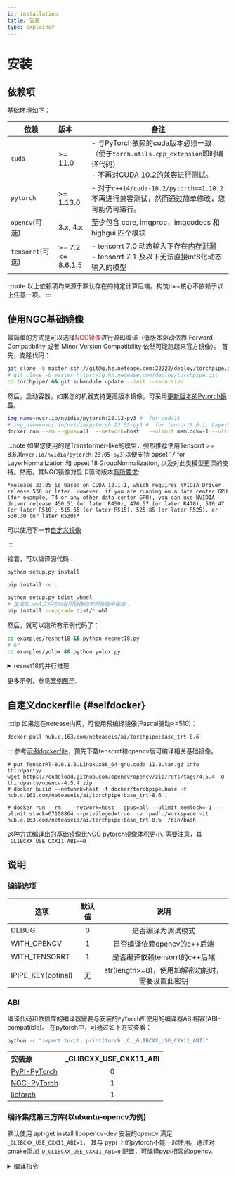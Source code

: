 ```yaml
---
id: installation
title: 安装
type: explainer
---
```



# 安装
<!-- Installation and Quick Start -->



## 依赖项
基础环境如下：

|  依赖	|  版本	|  备注	|
|---	|:---	|---	|
|  `cuda`	|  >= 11.0	|  - 与PyTorch依赖的cuda版本必须一致（便于`torch.utils.cpp_extension`即时编译代码） <br />- 不再对CUDA 10.2的兼容进行测试。	|
|  `pytorch`	|  >= 1.13.0	|  - 对于`c++14/cuda-10.2/pytorch==1.10.2`不再进行兼容测试，然而通过简单修改，您可能仍可运行。	|
|  `opencv`(可选)	| 3.x, 4.x 	|  至少包含 core, imgproc，imgcodecs 和 highgui 四个模块	|
|  `tensorrt`(可选)	|>= 7.2<br /><= 8.6.1.5| - tensorrt 7.0 动态输入下存在[内存泄漏](https://github.com/NVIDIA/TensorRT/issues/351)<br />- tensorrt 7.1 及以下无法直接int8化动态输入的模型 	|

:::note 
以上依赖项均来源于默认存在的特定计算后端。构筑c++核心不依赖于以上任意一项。
:::

## 使用NGC基础镜像
最简单的方式是可以选择<font color='Brown'>NGC镜像</font>进行源码编译（低版本驱动依靠 Forward Compatibility 或者 Minor Version Compatibility 依然可能跑起来官方镜像）。
首先，克隆代码：

```bash
git clone -b master ssh://git@g.hz.netease.com:22222/deploy/torchpipe.git
# git clone -b master https://g.hz.netease.com/deploy/torchpipe.git
cd torchpipe/ && git submodule update --init --recursive
```

然后，启动容器，如果您的机器支持更高版本镜像，可采用[更新版本的Pytorch镜像](https://catalog.ngc.nvidia.com/orgs/nvidia/containers/pytorch/tags)。

```bash
img_name=nvcr.io/nvidia/pytorch:22.12-py3 #  for cuda11
# img_name=nvcr.io/nvidia/pytorch:23.05-py3 #  for tensort8.6.1, LayerNorm
docker run --rm --gpus=all  --network=host   --ulimit memlock=-1 --ulimit stack=67108864 -v `pwd`:/workspace  --privileged=true -it $img_name /bin/bash
```

:::note
如果您使用的是Transformer-like的模型，强烈推荐使用Tensorrt >= 8.6.1(`nvcr.io/nvidia/pytorch:23.05-py3`)以便支持 opset 17 for LayerNormalization 和 opset 18 GroupNormalization, 以及对此类模型更深的支持。然而，其NGC镜像对显卡驱动版本[有所要求](https://docs.nvidia.com/deeplearning/frameworks/pytorch-release-notes/rel-23-05.html#rel-23-05):
```
*Release 23.05 is based on CUDA 12.1.1, which requires NVIDIA Driver release 530 or later. However, if you are running on a data center GPU (for example, T4 or any other data center GPU), you can use NVIDIA driver release 450.51 (or later R450), 470.57 (or later R470), 510.47 (or later R510), 515.65 (or later R515), 525.85 (or later R525), or 530.30 (or later R530)*
```
可以使用下一节[自定义镜像](#selfdocker)

:::

接着，可以编译源代码：

<Tabs groupId="pip"  className="unique-tabs">
<TabItem value="sys" label="安装到系统">

```bash
python setup.py install
```
</TabItem>

<TabItem value="editable" label="可编辑模式">

```bash
pip install -e .
```

</TabItem>
<TabItem value="whl" label="打包">

```bash
python setup.py bdist_wheel
# 生成的.whl文件可以在同镜像的不同容器中使用：
pip install --upgrade dist/*.whl
```
</TabItem>
</Tabs>

然后，就可以跑所有示例代码了：

```bash
cd examples/resnet18 && python resnet18.py
# or 
cd examples/yolox && python yolox.py 
```

<details><summary>resnet18的并行推理</summary>

> 获取恰当的模型文件(目前支持 onnx, trt engine等).

```python
import torchvision.models as models
resnet18 = models.resnet18(pretrained=True).eval().cuda()

import tempfile, os, torch
model_path =  os.path.join(tempfile.gettempdir(), "./resnet18.onnx") 
resnet18 = models.resnet18(pretrained=True).eval().cuda()
data_bchw = torch.rand((1, 3, 224, 224)).cuda()
print("export: ", model_path)
torch.onnx.export(resnet18, data_bchw, model_path,
                  opset_version=17,
                  do_constant_folding=True,
                  input_names=["in"], output_names=["out"],dynamic_axes={"in": {0: "x"},"out": {0: "x"}})

# os.system(f"onnxsim {model_path} {model_path}")
```
 
> 现在你可以并发调用单模型了。
```python
import torch, torchpipe
model = torchpipe.pipe({'model': model_path,
                        'backend': "Sequential[cvtColorTensor,TensorrtTensor,SyncTensor]", # 后端引擎， 可见overview章节的解释。
                        'instance_num': 2, 'batching_timeout': '5', # 实例数和超时时间
                        'max': 4, # 模型优化范围最大值，也可以为 '4x3x224x224'
                        'mean': '123.675, 116.28, 103.53',#255*"0.485, 0.456, 0.406"，
                        'std': '58.395, 57.120, 57.375', # 将融合进tensorrt网络中
                        'color': 'rgb'}) # cvtColorTensor后端的参数： 目标颜色空间顺序
data = torch.zeros((1, 3, 224, 224)) # or torch.from_numpy(...)
input = {"data": data, 'color': 'bgr'}
model(input)  # 可并发调用
# 使用 "result" 作为数据输出标识；当然，其他键值也可自定义写入
print(input["result"].shape)  # 失败则此键值一定不存在，即使输入时已经存在。
```

</details>


更多示例，参见[案例展示](./showcase/showcase.mdx).


## 自定义dockerfile {#selfdocker}
:::tip
如果您在netease内网，可使用预编译镜像(Pascal驱动>=510)：
```bash
docker pull hub.c.163.com/neteaseis/ai/torchpipe:base_trt-8.6
```
:::
参考[示例dockerfile](https://g.hz.netease.com/deploy/torchpipe/-/blob/master/docker/torchpipe.base)，预先下载tensorrt和opencv后可编译相关基础镜像。
```
# put TensorRT-8.6.1.6.Linux.x86_64-gnu.cuda-11.8.tar.gz into thirdparty/
wget https://codeload.github.com/opencv/opencv/zip/refs/tags/4.5.4 -O thirdparty/opencv-4.5.4.zip
# docker build --network=host -f docker/torchpipe.base -t hub.c.163.com/neteaseis/ai/torchpipe:base_trt-8.6 .

# docker run --rm   --network=host --gpus=all --ulimit memlock=-1 --ulimit stack=67108864 --privileged=true  -v `pwd`:/workspace -it hub.c.163.com/neteaseis/ai/torchpipe:base_trt-8.6  /bin/bash 

```
这种方式编译出的基础镜像比NGC pytorch镜像体积更小. 需要注意，其`_GLIBCXX_USE_CXX11_ABI==0`



## 说明

### 编译选项

| 选项 	| 默认值 	|  说明	|
|---	|:---:	|:---:	|
| DEBUG 	|  	0|  是否编译为调试模式	|
| WITH_OPENCV 	| 1 	|  是否编译依赖opencv的c++后端	|
| WITH_TENSORRT 	|  	1|  是否编译依赖tensorrt的c++后端	|
| IPIPE_KEY(optinal) 	|  无|  str(length>=8)，使用加解密功能时，需要设置此密钥	|



### ABI
编译代码和依赖库的编译器需要与安装的`PyTorch`所使用的编译器ABI相容(ABI-compatible)。
在pytorch中，可通过如下方式查看：
```bash
python -c "import torch; print(torch._C._GLIBCXX_USE_CXX11_ABI)"
```
|  安装源	| _GLIBCXX_USE_CXX11_ABI 	|
|:---	|:---:	|
| [PyPI-PyTorch](https://pytorch.org/get-started/locally/) 	|  0	|
| [NGC-PyTorch](https://catalog.ngc.nvidia.com/orgs/nvidia/containers/pytorch) 	|  1	|
| [libtorch](https://pytorch.org/cppdocs/installing.html) 	|  1	|



### 编译集成第三方库(以ubuntu-opencv为例)

默认使用 apt-get install libopencv-dev 安装的opencv 满足`_GLIBCXX_USE_CXX11_ABI=1`， 其与 pypi 上的pytorch不能一起使用。通过对cmake添加`-D_GLIBCXX_USE_CXX11_ABI=0` 配置，可编译pypi相容的opencv.
<details><summary>编译指令</summary>

```bash
wget https://codeload.github.com/opencv/opencv/zip/refs/tags/4.5.4 -O opencv-4.5.4.zip

unzip opencv-4.5.4.zip && pip3 install cmake

cd opencv-4.5.4/ && \
sed -i '1a add_definitions(-D_GLIBCXX_USE_CXX11_ABI=0)' CMakeLists.txt  && \
      mkdir build && cd build && \
      cmake -D CMAKE_BUILD_TYPE=Release \
            -D BUILD_WITH_DEBUG_INFO=OFF \
            -D CMAKE_INSTALL_PREFIX=/usr/local/ \
            -D INSTALL_C_EXAMPLES=OFF \
            -D INSTALL_PYTHON_EXAMPLES=OFF \
            -DENABLE_NEON=OFF  \
            -D WITH_TBB=ON \
            -DBUILD_TBB=ON  \
            -DBUILD_WEBP=OFF \
            -D BUILD_ITT=OFF -D WITH_IPP=ON  \
            -D WITH_V4L=OFF \
            -D WITH_QT=OFF \
            -D WITH_OPENGL=OFF \
            -D BUILD_opencv_dnn=OFF \
            -DBUILD_opencv_java=OFF \
            -DBUILD_opencv_python2=OFF \
            -DBUILD_opencv_python3=ON \
            -D BUILD_NEW_PYTHON_SUPPORT=ON \
            -D BUILD_PYTHON_SUPPORT=ON \
            -D PYTHON_DEFAULT_EXECUTABLE=/usr/bin/python3 \
            -DBUILD_opencv_java_bindings_generator=OFF \
            -DBUILD_opencv_python_bindings_generator=ON \
            -D BUILD_EXAMPLES=OFF \
            -D WITH_OPENEXR=OFF \
            -DWITH_JPEG=ON  \
            -DBUILD_JPEG=ON\
            -D BUILD_JPEG_TURBO_DISABLE=OFF \
            -D BUILD_DOCS=OFF \
            -D BUILD_PERF_TESTS=OFF \
            -D BUILD_TESTS=OFF \
            -D BUILD_opencv_apps=OFF \
            -D BUILD_opencv_calib3d=OFF \
            -D BUILD_opencv_contrib=OFF \
            -D BUILD_opencv_features2d=OFF \
            -D BUILD_opencv_flann=OFF \
            -DBUILD_opencv_gapi=OFF \
            -D WITH_CUDA=OFF \
            -D WITH_CUDNN=OFF \
            -D OPENCV_DNN_CUDA=OFF \
            -D ENABLE_FAST_MATH=1 \
            -D WITH_CUBLAS=0 \
            -D BUILD_opencv_gpu=OFF \
            -D BUILD_opencv_ml=OFF \
            -D BUILD_opencv_nonfree=OFF \
            -D BUILD_opencv_objdetect=OFF \
            -D BUILD_opencv_photo=OFF \
            -D BUILD_opencv_stitching=OFF \
            -D BUILD_opencv_superres=OFF \
            -D BUILD_opencv_ts=OFF \
            -D BUILD_opencv_video=OFF \
            -D BUILD_videoio_plugins=OFF \
            -D BUILD_opencv_videostab=OFF \
            -DBUILD_EXAMPLES=OFF \
            -DBUILD_opencv_calib3d=OFF \
            -DBUILD_opencv_features2d=OFF\
            -DBUILD_opencv_flann=OFF\
            -DBUILD_opencv_ml=OFF\
            -DBUILD_opencv_videoio=OFF\
                .. && make -j4 && make install
```

</details>





